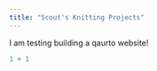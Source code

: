 ```yaml
---
title: "Scout's Knitting Projects"
---
```


I am testing building a qaurto website!

```r
1 + 1
```
